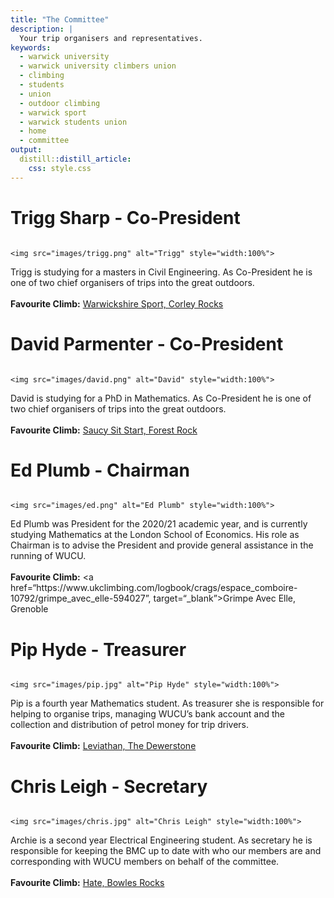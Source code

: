 ```yaml
---
title: "The Committee"
description: | 
  Your trip organisers and representatives.
keywords:
  - warwick university
  - warwick university climbers union
  - climbing
  - students
  - union
  - outdoor climbing
  - warwick sport
  - warwick students union
  - home
  - committee
output: 
  distill::distill_article:
    css: style.css
---
```

# Trigg Sharp - Co-President
<!--html_preserve-->
<div class="row">
  <div class="column">
    <img src="images/trigg.png" alt="Trigg" style="width:100%">
  </div>
  <div class="column2">
  Trigg is studying for a masters in Civil Engineering. As Co-President he is one of two chief organisers of trips into the great outdoors.
  <br><br>
  <b>Favourite Climb:</b> <a href="https://www.ukclimbing.com/logbook/crags/corley_rocks-17459/warwickshire_sport-481132" target="_blank">Warwickshire Sport, Corley Rocks</a>
  </div>
</div>
<!--/html_preserve-->

# David Parmenter - Co-President
<!--html_preserve-->
<div class="row">
  <div class="column">
    <img src="images/david.png" alt="David" style="width:100%">
  </div>
  <div class="column2">
  David is studying for a PhD in Mathematics. As Co-President he is one of two chief organisers of trips into the great outdoors.
  <br><br>
  <b>Favourite Climb:</b> <a href="https://www.ukclimbing.com/logbook/crags/forest_rock-1171/saucy_sit-start-226278" target="_blank">Saucy Sit Start, Forest Rock</a>
  </div>
</div>
<!--/html_preserve-->

# Ed Plumb - Chairman
<!--html_preserve-->
<div class="row">
  <div class="column">
    <img src="images/ed.png" alt="Ed Plumb" style="width:100%">
  </div>
  <div class="column2">
  Ed Plumb was President for the 2020/21 academic year, and is currently studying Mathematics at the London School of Economics. His role as Chairman is to advise the President and provide general assistance in the running of WUCU.
  <br><br>
  <b>Favourite Climb:</b> <a href="https://www.ukclimbing.com/logbook/crags/espace_comboire-10792/grimpe_avec_elle-594027", target="_blank">Grimpe Avec Elle, Grenoble</a> 
  </div>
</div>
<!--/html_preserve-->

# Pip Hyde - Treasurer
<!--html_preserve-->
<div class="row">
  <div class="column">
    <img src="images/pip.jpg" alt="Pip Hyde" style="width:100%">
  </div>
  <div class="column2">
  Pip is a fourth year Mathematics student. As treasurer she is responsible for helping to organise trips, managing WUCU's bank account and the collection and distribution of petrol money for trip drivers.
  <br><br>
  <b>Favourite Climb:</b> <a href="https://www.ukclimbing.com/logbook/crags/the_dewerstone-206/leviathan-26062" target="_blank">Leviathan, The Dewerstone</a>
  </div>
</div>
<!--/html_preserve-->

# Chris Leigh - Secretary
<!--html_preserve-->
<div class="row">
  <div class="column">
    <img src="images/chris.jpg" alt="Chris Leigh" style="width:100%">
  </div>
  <div class="column2">
  Archie is a second year Electrical Engineering student. As secretary he is responsible for keeping the BMC up to date with who our members are and corresponding with WUCU members on behalf of the committee.
    <br><br>
    <b>Favourite Climb:</b> <a href="https://www.ukclimbing.com/logbook/crags/bowles_rocks-54/hate-1134" target="_blank">Hate, Bowles Rocks</a>
  </div>
</div>
<!--/html_preserve-->